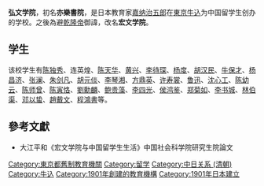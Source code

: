 '''弘文学院'''，初名'''亦樂書院'''，是日本教育家[[嘉纳治五郎|嘉纳治五郎]]在[[東京|東京]][[牛込|牛込]]为中国留学生创办的学校。之後為避[[乾隆帝|乾隆帝]]御諱，改名'''宏文学院'''。

== 学生 ==
该校学生有[[陈独秀|陈独秀]]、连英煌、[[陈天华|陈天华]]、[[黄兴|黄兴]]、[[李待琛|李待琛]]、[[杨度|杨度]]、[[胡汉民|胡汉民]]、[[牛保才|牛保才]]、[[杨昌济|杨昌济]]、[[张澜|张澜]]、[[朱剑凡|朱剑凡]]、[[胡元倓|胡元倓]]、[[李琴湘|李琴湘]]、[[方鼎英|方鼎英]]、[[许寿裳|许寿裳]]、[[鲁迅|鲁迅]]、[[沈心工|沈心工]]、[[陈幼云|陈幼云]]、[[陈师曾|陈师曾]]、[[陈寅恪|陈寅恪]]、[[劉勳麟|劉勳麟]]、[[鲍贵藻|鲍贵藻]]、[[李四光|李四光]]、[[侯鸿鉴|侯鸿鉴]]、[[郑菊如|郑菊如]]、[[李书城|李书城]]、[[林伯渠|林伯渠]]、[[邓以蛰|邓以蛰]]、[[趙戴文|趙戴文]]、[[程鴻書|程鴻書]]等。

==參考文獻==
*大江平和《宏文学院与中国留学生生活》中国社会科学院研究生院論文

{{日本教育小作品}}

[[Category:東京都舊制教育機關|Category:東京都舊制教育機關]]
[[Category:留学|Category:留学]]
[[Category:中日关系_(清朝)|Category:中日关系 (清朝)]]
[[Category:牛込|Category:牛込]]
[[Category:1901年創建的教育機構|Category:1901年創建的教育機構]]
[[Category:1901年日本建立|Category:1901年日本建立]]